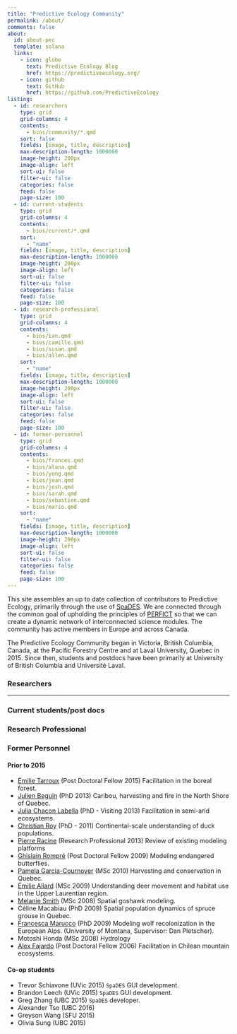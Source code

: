 ---
title: "Predictive Ecology Community"
permalink: /about/
comments: false
about: 
  id: about-pec
  template: solana
  links: 
    - icon: globe
      text: Predictive Ecology Blog
      href: https://predictiveecology.org/
    - icon: github
      text: GitHub
      href: https://github.com/PredictiveEcology
listing: 
  - id: researchers
    type: grid
    grid-columns: 4
    contents: 
      - bios/community/*.qmd
    sort: false
    fields: [image, title, description]
    max-description-length: 1000000
    image-height: 200px
    image-align: left
    sort-ui: false
    filter-ui: false
    categories: false
    feed: false
    page-size: 100
  - id: current-students
    type: grid
    grid-columns: 4
    contents: 
      - bios/current/*.qmd
    sort: 
      - "name"
    fields: [image, title, description]
    max-description-length: 1000000
    image-height: 200px
    image-align: left
    sort-ui: false
    filter-ui: false
    categories: false
    feed: false
    page-size: 100
  - id: research-professional
    type: grid
    grid-columns: 4
    contents:
      - bios/ian.qmd
      - bios/camille.qmd
      - bios/susan.qmd
      - bios/allen.qmd
    sort: 
      - "name"
    fields: [image, title, description]
    max-description-length: 1000000
    image-height: 200px
    image-align: left
    sort-ui: false
    filter-ui: false
    categories: false
    feed: false
    page-size: 100
  - id: former-personnel
    type: grid
    grid-columns: 4
    contents:
      - bios/frances.qmd
      - bios/alana.qmd
      - bios/yong.qmd
      - bios/jean.qmd
      - bios/josh.qmd
      - bios/sarah.qmd
      - bios/sebastien.qmd
      - bios/mario.qmd
    sort: 
      - "name"
    fields: [image, title, description]
    max-description-length: 1000000
    image-height: 200px
    image-align: left
    sort-ui: false
    filter-ui: false
    categories: false
    feed: false
    page-size: 100
---

This site assembles an up to date collection of contributors to
Predictive Ecology, primarily through the use of
[SpaDES](https://predictiveecology.org/SpaDES.html). We are connected
through the common goal of upholding the principles of
[PERFICT](https://onlinelibrary.wiley.com/doi/full/10.1111/ele.13994) so
that we can create a dynamic network of interconnected science modules.
The community has active members in Europe and across Canada.

The Predictive Ecology Community began in Victoria, British Columbia,
Canada, at the Pacific Forestry Centre and at Laval University, Quebec
in 2015. Since then, students and postdocs have been primarily at
University of British Columbia and Université Laval.

### Researchers

::: {#researchers}
:::

------------------------------------------------------------------------

### Current students/post docs

::: {#current-students}
:::

### Research Professional

::: {#research-professional}
:::

### Former Personnel

::: {#former-personnel}
:::

#### Prior to 2015

-   [Émilie
    Tarroux](https://chaireafd.uqat.ca/chercheurs/PageIndividus_f.asp?IdCollaboration=50)
    (Post Doctoral Fellow 2015) Facilitation in the boreal forest.
-   [Julien
    Beguin](http://www.cef-cfr.ca/index.php?n=Membres.JulienBeguin)
    (PhD 2013) Caribou, harvesting and fire in the North Shore of
    Quebec.
-   [Julia Chacon
    Labella](https://www.researchgate.net/profile/Julia_Chacon-Labella/)
    (PhD - Visiting 2013) Facilitation in semi-arid ecosystems.
-   [Christian Roy](https://www.researchgate.net/profile/Christian_Roy4)
    (PhD - 2011) Continental-scale understanding of duck populations.
-   [Pierre
    Racine](http://www.cef-cfr.ca/index.php?n=Membres.PierreRacine)
    (Research Professional 2013) Review of existing modeling platforms
-   [Ghislain
    Rompré](http://www.cef-cfr.ca/index.php?n=Membres.GhislainRompre)
    (Post Doctoral Fellow 2009) Modeling endangered butterflies.
-   [Pamela
    Garcia-Cournoyer](http://www.cef-cfr.ca/index.php?n=Membres.PamelaGarciaCournoyer)
    (MSc 2010) Harvesting and conservation in Quebec.
-   [Émilie
    Allard](http://www.cef-cfr.ca/index.php?n=Membres.EmilieAllard)
    (MSc 2009) Understanding deer movement and habitat use in the Upper
    Laurentian region.
-   [Melanie
    Smith](https://ak.audubon.org/melanie-smith-science-director)
    (MSc 2008) Spatial goshawk modeling.
-   Céline Macabiau (PhD 2009) Spatial population dynamics of spruce
    grouse in Quebec.
-   [Francesca
    Marucco](https://www.researchgate.net/profile/Francesca_Marucco)
    (PhD 2009) Modeling wolf recolonization in the European Alps.
    (University of Montana, Supervisor: Dan Pletscher).
-   Motoshi Honda (MSc 2008) Hydrology
-   [Alex Fajardo](https://sites.google.com/site/alexfajardosite/) (Post
    Doctoral Fellow 2006) Facilitation in Chilean mountain ecosystems.

#### Co-op students

-   Trevor Schiavone (UVic 2015) `SpaDES` GUI development.
-   Brandon Leech (UVic 2015) `SpaDES` GUI development.
-   Greg Zhang (UBC 2015) `SpaDES` developer.
-   Alexander Tso (UBC 2016)
-   Greyson Wang (SFU 2015)
-   Olivia Sung (UBC 2015)
